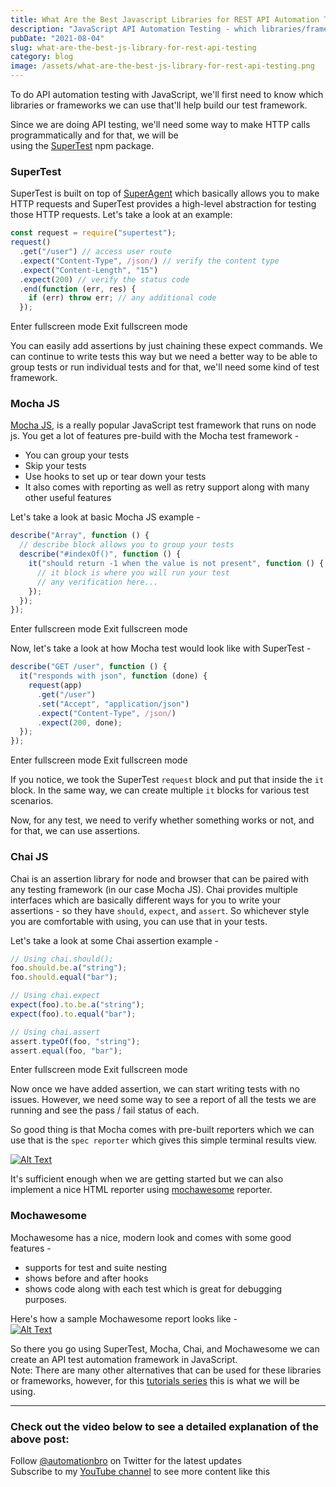 ```yaml
---
title: What Are the Best Javascript Libraries for REST API Automation Testing
description: "JavaScript API Automation Testing - which libraries/frameworks to use?, how these able to help you to create web apps faster"
pubDate: "2021-08-04"
slug: what-are-the-best-js-library-for-rest-api-testing
category: blog
image: /assets/what-are-the-best-js-library-for-rest-api-testing.png
---
```



To do API automation testing with JavaScript, we'll first need to know which libraries or frameworks we can use that'll help build our test framework.

Since we are doing API testing, we'll need some way to make HTTP calls programmatically and for that, we will be  
using the [SuperTest](https://www.npmjs.com/package/supertest) npm package.

### [](#supertest)**SuperTest**

SuperTest is built on top of [SuperAgent](https://github.com/visionmedia/superagent) which basically allows you to make HTTP requests and SuperTest provides a high-level abstraction for testing those HTTP requests. Let's take a look at an example:

```javascript
const request = require("supertest");
request()
  .get("/user") // access user route
  .expect("Content-Type", /json/) // verify the content type
  .expect("Content-Length", "15")
  .expect(200) // verify the status code
  .end(function (err, res) {
    if (err) throw err; // any additional code
  });
```

Enter fullscreen mode Exit fullscreen mode

You can easily add assertions by just chaining these expect commands. We can continue to write tests this way but we need a better way to be able to group tests or run individual tests and for that, we'll need some kind of test framework.

### [](#mocha-js)**Mocha JS**

[Mocha JS](https://mochajs.org/), is a really popular JavaScript test framework that runs on node js. You get a lot of features pre-build with the Mocha test framework -

- You can group your tests
- Skip your tests
- Use hooks to set up or tear down your tests
- It also comes with reporting as well as retry support along with many other useful features

Let's take a look at basic Mocha JS example -

```javascript
describe("Array", function () {
  // describe block allows you to group your tests
  describe("#indexOf()", function () {
    it("should return -1 when the value is not present", function () {
      // it block is where you will run your test
      // any verification here...
    });
  });
});
```

Enter fullscreen mode Exit fullscreen mode

<Ad />

Now, let's take a look at how Mocha test would look like with SuperTest -

```javascript
describe("GET /user", function () {
  it("responds with json", function (done) {
    request(app)
      .get("/user")
      .set("Accept", "application/json")
      .expect("Content-Type", /json/)
      .expect(200, done);
  });
});
```

Enter fullscreen mode Exit fullscreen mode

If you notice, we took the SuperTest `request` block and put that inside the `it` block. In the same way, we can create multiple `it` blocks for various test scenarios.

Now, for any test, we need to verify whether something works or not, and for that, we can use assertions.

### [](#chai-js)**Chai JS**

Chai is an assertion library for node and browser that can be paired with any testing framework (in our case Mocha JS). Chai provides multiple interfaces which are basically different ways for you to write your assertions - so they have `should`, `expect`, and `assert`. So whichever style you are comfortable with using, you can use that in your tests.

Let's take a look at some Chai assertion example -

```javascript
// Using chai.should();
foo.should.be.a("string");
foo.should.equal("bar");

// Using chai.expect
expect(foo).to.be.a("string");
expect(foo).to.equal("bar");

// Using chai.assert
assert.typeOf(foo, "string");
assert.equal(foo, "bar");
```

Enter fullscreen mode Exit fullscreen mode

Now once we have added assertion, we can start writing tests with no issues. However, we need some way to see a report of all the tests we are running and see the pass / fail status of each.

So good thing is that Mocha comes with pre-built reporters which we can use that is the `spec reporter` which gives this simple terminal results view.

[![Alt Text](https://res.cloudinary.com/practicaldev/image/fetch/s--rnH16y4s--/c_limit%2Cf_auto%2Cfl_progressive%2Cq_auto%2Cw_880/https://dev-to-uploads.s3.amazonaws.com/i/he1uuya798f4wve5npwl.png)](https://res.cloudinary.com/practicaldev/image/fetch/s--rnH16y4s--/c_limit%2Cf_auto%2Cfl_progressive%2Cq_auto%2Cw_880/https://dev-to-uploads.s3.amazonaws.com/i/he1uuya798f4wve5npwl.png)

It's sufficient enough when we are getting started but we can also implement a nice HTML reporter using [mochawesome](https://www.npmjs.com/package/mochawesome) reporter.

### [](#mochawesome)**Mochawesome**

Mochawesome has a nice, modern look and comes with some good features -

- supports for test and suite nesting
- shows before and after hooks
- shows code along with each test which is great for debugging purposes.

Here's how a sample Mochawesome report looks like -  
[![Alt Text](https://res.cloudinary.com/practicaldev/image/fetch/s--2upknhTW--/c_limit%2Cf_auto%2Cfl_progressive%2Cq_auto%2Cw_880/https://dev-to-uploads.s3.amazonaws.com/i/7jb6vm9fbbljuzkd6q4w.png)](https://res.cloudinary.com/practicaldev/image/fetch/s--2upknhTW--/c_limit%2Cf_auto%2Cfl_progressive%2Cq_auto%2Cw_880/https://dev-to-uploads.s3.amazonaws.com/i/7jb6vm9fbbljuzkd6q4w.png)

So there you go using SuperTest, Mocha, Chai, and Mochawesome we can create an API test automation framework in JavaScript.  
Note: There are many other alternatives that can be used for these libraries or frameworks, however, for this [tutorials series](https://www.youtube.com/watch?v=ZSVw3TyZur4&list=PL6AdzyjjD5HDR2kNRU2dA1C8ydXRAaaBV&ab_channel=AutomationBro) this is what we will be using.

---

### [](#check-out-the-video-below-to-see-a-detailed-explanation-of-the-above-post)**Check out the video below to see a detailed explanation of the above post**:

Follow [@automationbro](https://dev.to/automationbro) on Twitter for the latest updates  
Subscribe to my [YouTube channel](https://www.youtube.com/automationbro?sub_confirmation=1) to see more content like this
